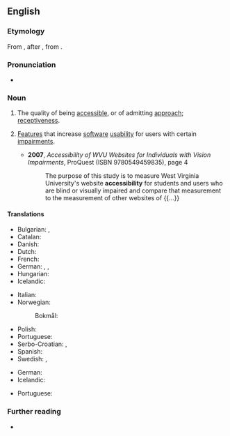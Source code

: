 ==English==

===Etymology===
From {{affix|en|accessible|-ity}}, after {{der|en|LL.|accessibilitas}}, from {{der|en|la|accessibilis}}.

===Pronunciation===
* {{a|US}} {{IPA|/æk.ˌsɛs.ə.ˈbɪl.ət.i/|lang=en}}

===Noun===
{{en-noun|-|accessibilities}}

# The quality of being [[accessible]], or of admitting [[approach]]; [[receptiveness]].
# {{senseid|en|design}} {{lb|en|computing|web design}} [[feature|Feature]]s that increase [[software]] [[usability]] for users with certain [[impairment]]s.
#* '''2007''', ''Accessibility of WVU Websites for Individuals with Vision Impairments'', ProQuest (ISBN 9780549459835), page 4
#*: The purpose of this study is to measure West Virginia University's website '''accessibility''' for students and users who are blind or visually impaired and compare that measurement to the measurement of other websites of {{...}}

====Translations====
{{trans-top|the quality of being accessible, or of admitting approach}}
* Bulgarian: {{t+|bg|достъпност}}, {{t|bg|достижимост}}
* Catalan: {{t+|ca|accessibilitat|f}}
* Danish: {{t+|da|tilgængelighed|c}}
* Dutch: {{t+|nl|toegankelijkheid|f}}
* French: {{t+|fr|accessibilité|f}}
* German: {{t|de|Zugänglichkeit|f}}, {{t+|de|Barrierefreiheit|f}}, {{t|de|Erreichbarkeit|f}}
* Hungarian: {{t+|hu|hozzáférhetőség}}
* Icelandic: {{t|is|aðgengileiki|m}}
{{trans-mid}}
* Italian: {{t+|it|accessibilità|f}}
* Norwegian:
*: Bokmål: {{t|nb|tilgjengelighet|m|f}}
* Polish: {{t+|pl|dostępność|f}}
* Portuguese: {{t+|pt|acessibilidade|f}}
* Serbo-Croatian: {{t+|sh|dostupnost}}, {{t+|sh|pristupačnost}}
* Spanish: {{t+|es|accesibilidad|f}}
* Swedish: {{t+|sv|tillgänglighet|c}}, {{t|sv|åtkomlighet|c}}
{{trans-bottom}}

{{trans-top|feature that increases software usability}}
* German: {{t+|de|Barrierefreiheit|f}}
* Icelandic: {{t|is|aðgengileiki|m}}
{{trans-mid}}
* Portuguese: {{t+|pt|acessibilidade|f}}
{{trans-bottom}}

===Further reading===
* {{pedia}}